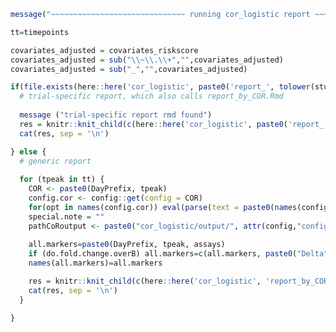 <!-- ```{r, echo=FALSE} -->
<!-- here::i_am("cor_logistic/report.Rmd") -->
<!-- ``` -->



```r
message("~~~~~~~~~~~~~~~~~~~~~~~~~~~~~~ running cor_logistic report ~~~~~~~~~~~~~~~~~~~~~~~~~")
```



```r

tt=timepoints

covariates_adjusted = covariates_riskscore
covariates_adjusted = sub("\\~\\.\\+","",covariates_adjusted)
covariates_adjusted = sub("_","",covariates_adjusted)

if(file.exists(here::here('cor_logistic', paste0('report_', tolower(study_name), '.Rmd')))) {
  # trial-specific report, which also calls report_by_COR.Rmd
  
  message ("trial-specific report rmd found")
  res = knitr::knit_child(c(here::here('cor_logistic', paste0('report_', tolower(study_name), '.Rmd'))), quiet = TRUE)
  cat(res, sep = '\n')

} else {
  # generic report
  
  for (tpeak in tt) {
    COR <- paste0(DayPrefix, tpeak)
    config.cor <- config::get(config = COR)
    for(opt in names(config.cor)) eval(parse(text = paste0(names(config.cor[opt])," <- config.cor[[opt]]")))
    special.note = ""
    pathCoRoutput <- paste0("cor_logistic/output/", attr(config,"config"), "/", COR)
    
    all.markers=paste0(DayPrefix, tpeak, assays)
    if (do.fold.change.overB) all.markers=c(all.markers, paste0("Delta", tpeak, "overB", assays))
    names(all.markers)=all.markers

    res = knitr::knit_child(c(here::here('cor_logistic', 'report_by_COR.Rmd')), quiet = TRUE)
    cat(res, sep = '\n')
  }

}
```
